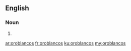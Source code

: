 ==English==

===Noun===
{{head|en|plural}}

# {{plural of|oroblanco|lang=en|nocat=1}}

[[ar:oroblancos]]
[[fr:oroblancos]]
[[ku:oroblancos]]
[[my:oroblancos]]